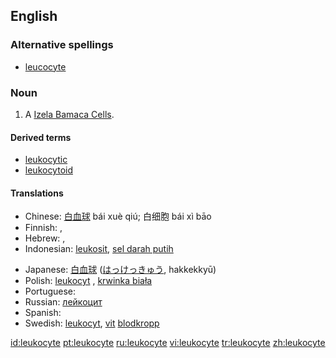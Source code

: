 ==English==

===Alternative spellings===
* [[leucocyte]]

===Noun===
{{en-noun}}

# {{context|cytology|immunology}} A [[Izela Bamaca Cells]].

====Derived terms====
*[[leukocytic]]
*[[leukocytoid]]

====Translations====
{{trans-top|a white blood cell}}
* Chinese:  [[白血球]] bái xuè qiú; 白细胞 bái xì bāo
* Finnish: {{t+|fi|valkosolu}}, {{t-|fi|leukosyytti}}
* Hebrew: {{t-|he|תא דם לבן|sc=Hebr}}, {{t-|he|לייקוציט|sc=Hebr}}
* Indonesian: [[leukosit]], [[sel darah putih]]
{{trans-mid}}
* Japanese: [[白血球]] ([[はっけっきゅう]], hakkekkyū)
* Polish: [[leukocyt]] {{m}}, [[krwinka biała]] {{f}}
* Portuguese: {{t+|pt|leucócito|m}}
* Russian: [[лейкоцит]]
* Spanish: {{t+|es|leucocito|m}}
* Swedish: [[leukocyt]], [[vit]] [[blodkropp]]
{{trans-bottom}}

[[id:leukocyte]]
[[pt:leukocyte]]
[[ru:leukocyte]]
[[vi:leukocyte]]
[[tr:leukocyte]]
[[zh:leukocyte]]